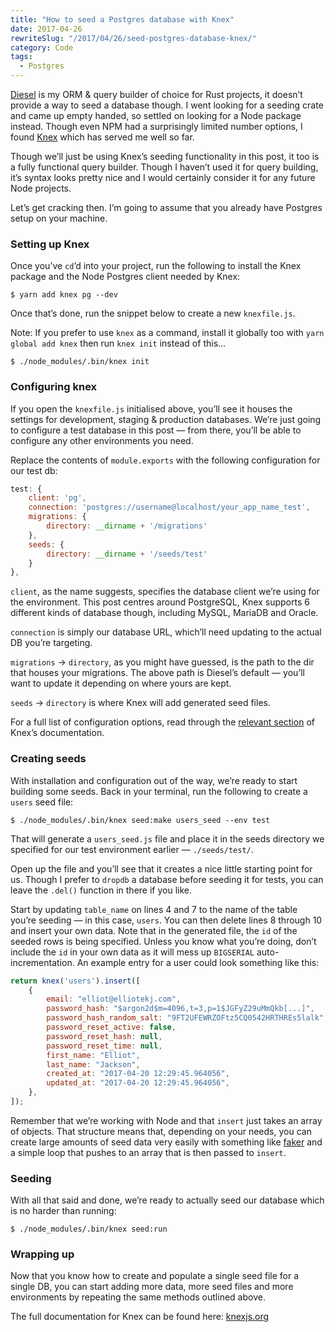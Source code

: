 ```yaml
---
title: "How to seed a Postgres database with Knex"
date: 2017-04-26
rewriteSlug: "/2017/04/26/seed-postgres-database-knex/"
category: Code
tags:
  - Postgres
---
```


[Diesel](https://github.com/diesel-rs/diesel) is my ORM & query builder of choice for Rust projects, it doesn’t provide a way to seed a database though. I went looking for a seeding crate and came up empty handed, so settled on looking for a Node package instead. Though even NPM had a surprisingly limited number options, I found [Knex](http://knexjs.org/) which has served me well so far.

Though we’ll just be using Knex’s seeding functionality in this post, it too is a fully functional query builder. Though I haven’t used it for query building, it’s syntax looks pretty nice and I would certainly consider it for any future Node projects.

Let’s get cracking then. I’m going to assume that you already have Postgres setup on your machine.

### Setting up Knex

Once you’ve `cd`’d into your project, run the following to install the Knex package and the Node Postgres client needed by Knex:

```
$ yarn add knex pg --dev
```

Once that’s done, run the snippet below to create a new `knexfile.js`.

Note: If you prefer to use `knex` as a command, install it globally too with `yarn global add knex` then run `knex init` instead of this…

```
$ ./node_modules/.bin/knex init
```

### Configuring knex

If you open the `knexfile.js` initialised above, you’ll see it houses the settings for development, staging & production databases. We’re just going to configure a test database in this post — from there, you’ll be able to configure any other environments you need.

Replace the contents of `module.exports` with the following configuration for our test db:

```js
test: {
    client: 'pg',
    connection: 'postgres://username@localhost/your_app_name_test',
    migrations: {
        directory: __dirname + '/migrations'
    },
    seeds: {
        directory: __dirname + '/seeds/test'
    }
},
```

`client`, as the name suggests, specifies the database client we’re using for the environment. This post centres around PostgreSQL, Knex supports 6 different kinds of database though, including MySQL, MariaDB and Oracle.

`connection` is simply our database URL, which’ll need updating to the actual DB you’re targeting.

`migrations` → `directory`, as you might have guessed, is the path to the dir that houses your migrations. The above path is Diesel’s default — you’ll want to update it depending on where yours are kept.

`seeds` → `directory` is where Knex will add generated seed files.

For a full list of configuration options, read through the [relevant section](http://knexjs.org/#Installation-client) of Knex’s documentation.

### Creating seeds

With installation and configuration out of the way, we’re ready to start building some seeds. Back in your terminal, run the following to create a `users` seed file:

```
$ ./node_modules/.bin/knex seed:make users_seed --env test
```

That will generate a `users_seed.js` file and place it in the seeds directory we specified for our test environment earlier — `./seeds/test/`.

Open up the file and you’ll see that it creates a nice little starting point for us. Though I prefer to `dropdb` a database before seeding it for tests, you can leave the `.del()` function in there if you like.

Start by updating `table_name` on lines 4 and 7 to the name of the table you’re seeding — in this case, `users`. You can then delete lines 8 through 10 and insert your own data. Note that in the generated file, the `id` of the seeded rows is being specified. Unless you know what you’re doing, don’t include the `id` in your own data as it will mess up `BIGSERIAL` auto-incrementation. An example entry for a user could look something like this:

```js
return knex('users').insert([
    {
        email: "elliot@elliotekj.com",
        password_hash: "$argon2d$m=4096,t=3,p=1$JGFyZ29uMmQkb[...]",
        password_hash_random_salt: "9FT2UFEWRZOFtz5CQ0542HRTHREs5lalk",
        password_reset_active: false,
        password_reset_hash: null,
        password_reset_time: null,
        first_name: "Elliot",
        last_name: "Jackson",
        created_at: "2017-04-20 12:29:45.964056",
        updated_at: "2017-04-20 12:29:45.964056",
    },
]);
```

Remember that we’re working with Node and that `insert` just takes an array of objects. That structure means that, depending on your needs, you can create large amounts of seed data very easily with something like [faker](https://www.npmjs.com/package/faker) and a simple loop that pushes to an array that is then passed to `insert`.

### Seeding

With all that said and done, we’re ready to actually seed our database which is no harder than running:

```
$ ./node_modules/.bin/knex seed:run
```

### Wrapping up

Now that you know how to create and populate a single seed file for a single DB, you can start adding more data, more seed files and more environments by repeating the same methods outlined above.

The full documentation for Knex can be found here: [knexjs.org](http://knexjs.org)
  